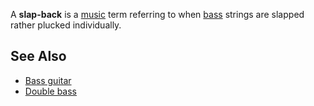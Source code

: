 
A '''slap-back''' is a [[musical|music]] term referring to when [[bass]] strings are slapped rather plucked individually.

==See Also==
* [[Bass guitar]]
* [[Double bass]]

{{musical-instrument-stub}}